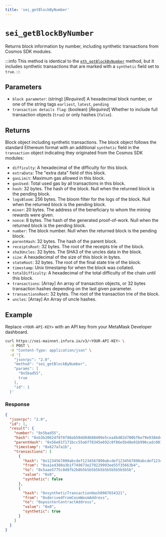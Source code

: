 ```yaml
---
title: 'sei_getBlockByNumber'
---
```



# `sei_getBlockByNumber`

Returns block information by number, including synthetic transactions from Cosmos SDK modules. <CreditCost network="evm" method="sei_getBlockByNumber" />

:::info
This method is identical to the [`eth_getBlockByNumber`](./eth_getblockbynumber.mdx) method, but it
includes synthetic transactions that are marked with a `synthetic` field set to `true`.
:::

## Parameters

- `block parameter`: (string) [_Required_] A hexadecimal block number, or one of the string tags `earliest`, `latest`, `pending`
- `transaction details flag`: (boolean) [_Required_] Whether to include full transaction objects (`true`)
    or only hashes (`false`).

## Returns

Block object including synthetic transactions. The block object follows the standard Ethereum format
with an additional `synthetic` field in the `transaction` object indicating they originated from the
Cosmos SDK modules:

- `difficulty`: A hexadecimal of the difficulty for this block.
- `extraData`: The "extra data" field of this block.
- `gasLimit`: Maximum gas allowed in this block.
- `gasUsed`: Total used gas by all transactions in this block.
- `hash`: 32 bytes. The hash of the block. Null when the returned block is the pending block.
- `logsBloom`: 256 bytes. The bloom filter for the logs of the block. Null when the returned block is the pending block.
- `miner`: 20 bytes. The address of the beneficiary to whom the mining rewards were given.
- `nonce`: 8 bytes. The hash of the generated proof-of-work. Null when the returned block is the pending block.
- `number`: The block number. Null when the returned block is the pending block.
- `parentHash`: 32 bytes. The hash of the parent block.
- `receiptsRoot`: 32 bytes. The root of the receipts trie of the block.
- `sha3Uncles`: 32 bytes. The SHA3 of the uncles data in the block.
- `size`: A hexadecimal of the size of this block in bytes.
- `stateRoot`: 32 bytes. The root of the final state trie of the block.
- `timestamp`: Unix timestamp for when the block was collated.
- `totalDifficulty`: A hexadecimal of the total difficulty of the chain until this block.
- `transactions`: [Array] An array of transaction objects, or 32 bytes transaction hashes depending on the last given parameter.
- `transactionsRoot`: 32 bytes. The root of the transaction trie of the block.
- `uncles`: [Array] An Array of uncle hashes.

## Example

Replace `<YOUR-API-KEY>` with an API key from your MetaMask Developer dashboard.

<Tabs>
  <TabItem value="curl">

```bash
curl https://sei-mainnet.infura.io/v3/<YOUR-API-KEY> \
  -X POST \
  -H "Content-Type: application/json" \
  -d '{
    "jsonrpc": "2.0",
    "method": "sei_getBlockByNumber",
    "params": [
      "0x5bad55",
      true
    ],
    "id": 1
  }'
```

  </TabItem>
</Tabs>

### Response

```json
{
  "jsonrpc": "2.0",
  "id": 1,
  "result": {
    "number": "0x5bad55",
    "hash": "0xb3b20624f8f0f86eb50dd04688409e5cea4bd02d700bf6e79e9384d47d6a5a35",
    "parentHash": "0x56e81f171bcc55a6ff8345e692c0f86e5b48e01b996cadc001622fb5e363b421",
    "timestamp": "0x627a7a1b",
    "transactions": [
      {
        "hash": "0x1234567890abcdef1234567890abcdef1234567890abcdef1234567890abcdef",
        "from": "0xa1e4380a3b1f749673e270229993ee55f35663b4",
        "to": "0x5aae5775c0d8fb2b8b5b5b5b5b5b5b5b5b5b5b5b",
        "value": "0x0",
        "synthetic": false
      },
      {
        "hash": "0xsyntheticTransactionHash0987654321",
        "from": "0xderivedfromCosmWasmAddress",
        "to": "0xpointerContractAddress",
        "value": "0x0",
        "synthetic": true
      }
    ]
  }
}
```
